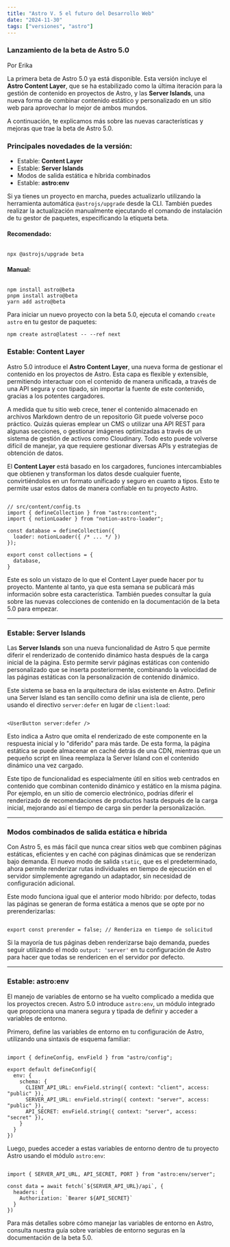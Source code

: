 ```yaml
---
title: "Astro V. 5 el futuro del Desarrollo Web"
date: "2024-11-30"
tags: ["versiones", "astro"]
---
```


### Lanzamiento de la beta de Astro 5.0  
Por Erika

La primera beta de Astro 5.0 ya está disponible. Esta versión incluye el **Astro Content Layer**, que se ha estabilizado como la última iteración para la gestión de contenido en proyectos de Astro, y las **Server Islands**, una nueva forma de combinar contenido estático y personalizado en un sitio web para aprovechar lo mejor de ambos mundos.

A continuación, te explicamos más sobre las nuevas características y mejoras que trae la beta de Astro 5.0.

### Principales novedades de la versión:
- Estable: **Content Layer**
- Estable: **Server Islands**
- Modos de salida estática e híbrida combinados
- Estable: **astro:env**

Si ya tienes un proyecto en marcha, puedes actualizarlo utilizando la herramienta automática `@astrojs/upgrade` desde la CLI. También puedes realizar la actualización manualmente ejecutando el comando de instalación de tu gestor de paquetes, especificando la etiqueta beta.

#### Recomendado:

```

npx @astrojs/upgrade beta

```

#### Manual:


```

npm install astro@beta
pnpm install astro@beta
yarn add astro@beta

```

Para iniciar un nuevo proyecto con la beta 5.0, ejecuta el comando `create astro` en tu gestor de paquetes:

```
npm create astro@latest -- --ref next
```


### Estable: **Content Layer**

Astro 5.0 introduce el **Astro Content Layer**, una nueva forma de gestionar el contenido en los proyectos de Astro. Esta capa es flexible y extensible, permitiendo interactuar con el contenido de manera unificada, a través de una API segura y con tipado, sin importar la fuente de este contenido, gracias a los potentes cargadores.

A medida que tu sitio web crece, tener el contenido almacenado en archivos Markdown dentro de un repositorio Git puede volverse poco práctico. Quizás quieras emplear un CMS o utilizar una API REST para algunas secciones, o gestionar imágenes optimizadas a través de un sistema de gestión de activos como Cloudinary. Todo esto puede volverse difícil de manejar, ya que requiere gestionar diversas APIs y estrategias de obtención de datos.

El **Content Layer** está basado en los cargadores, funciones intercambiables que obtienen y transforman los datos desde cualquier fuente, convirtiéndolos en un formato unificado y seguro en cuanto a tipos. Esto te permite usar estos datos de manera confiable en tu proyecto Astro.

```

// src/content/config.ts
import { defineCollection } from "astro:content";
import { notionLoader } from "notion-astro-loader";

const database = defineCollection({
  loader: notionLoader({ /* ... */ })
});

export const collections = {
  database,
}

```

Este es solo un vistazo de lo que el Content Layer puede hacer por tu proyecto. Mantente al tanto, ya que esta semana se publicará más información sobre esta característica. También puedes consultar la guía sobre las nuevas colecciones de contenido en la documentación de la beta 5.0 para empezar.

---

### Estable: **Server Islands**

Las **Server Islands** son una nueva funcionalidad de Astro 5 que permite diferir el renderizado de contenido dinámico hasta después de la carga inicial de la página. Esto permite servir páginas estáticas con contenido personalizado que se inserta posteriormente, combinando la velocidad de las páginas estáticas con la personalización de contenido dinámico.

Este sistema se basa en la arquitectura de islas existente en Astro. Definir una Server Island es tan sencillo como definir una isla de cliente, pero usando el directivo `server:defer` en lugar de `client:load`:

```

<UserButton server:defer />

```

Esto indica a Astro que omita el renderizado de este componente en la respuesta inicial y lo "diferido" para más tarde. De esta forma, la página estática se puede almacenar en caché detrás de una CDN, mientras que un pequeño script en línea reemplaza la Server Island con el contenido dinámico una vez cargado.

Este tipo de funcionalidad es especialmente útil en sitios web centrados en contenido que combinan contenido dinámico y estático en la misma página. Por ejemplo, en un sitio de comercio electrónico, podrías diferir el renderizado de recomendaciones de productos hasta después de la carga inicial, mejorando así el tiempo de carga sin perder la personalización.

---

### Modos combinados de salida estática e híbrida

Con Astro 5, es más fácil que nunca crear sitios web que combinen páginas estáticas, eficientes y en caché con páginas dinámicas que se renderizan bajo demanda. El nuevo modo de salida `static`, que es el predeterminado, ahora permite renderizar rutas individuales en tiempo de ejecución en el servidor simplemente agregando un adaptador, sin necesidad de configuración adicional.

Este modo funciona igual que el anterior modo híbrido: por defecto, todas las páginas se generan de forma estática a menos que se opte por no prerenderizarlas:

```

export const prerender = false; // Renderiza en tiempo de solicitud

```

Si la mayoría de tus páginas deben renderizarse bajo demanda, puedes seguir utilizando el modo `output: 'server'` en tu configuración de Astro para hacer que todas se rendericen en el servidor por defecto.

---

### Estable: **astro:env**

El manejo de variables de entorno se ha vuelto complicado a medida que los proyectos crecen. Astro 5.0 introduce `astro:env`, un módulo integrado que proporciona una manera segura y tipada de definir y acceder a variables de entorno.

Primero, define las variables de entorno en tu configuración de Astro, utilizando una sintaxis de esquema familiar:

```

import { defineConfig, envField } from "astro/config";

export default defineConfig({
  env: {
    schema: {
      CLIENT_API_URL: envField.string({ context: "client", access: "public" }),
      SERVER_API_URL: envField.string({ context: "server", access: "public" }),
      API_SECRET: envField.string({ context: "server", access: "secret" }),
    }
  }
})

```

Luego, puedes acceder a estas variables de entorno dentro de tu proyecto Astro usando el módulo `astro:env`:

```

import { SERVER_API_URL, API_SECRET, PORT } from "astro:env/server";

const data = await fetch(`${SERVER_API_URL}/api`, {
  headers: {
    Authorization: `Bearer ${API_SECRET}`
  }
})

```

Para más detalles sobre cómo manejar las variables de entorno en Astro, consulta nuestra guía sobre variables de entorno seguras en la documentación de la beta 5.0.

